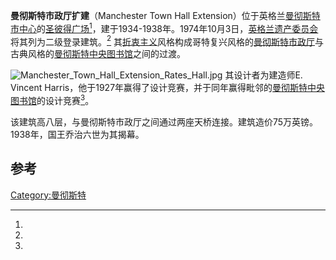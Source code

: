 {{Infobox building
|name               = 曼彻斯特市政厅扩建
|image              = Town Hall Extension Manchester.jpg
|image_size         = 250px
|location           = 英格兰[[曼彻斯特|曼彻斯特]]
|coordinates        = {{coord|53.4786|-2.2443|type:landmark_region:GB-MAN|display=inline,title}}
|start_date         = 1934
|completion_date    = 1938
|opening            = 1938
|floor_count        = 8
|cost               = £750,000
|architect          = E. Vincent Harris
|owner              = 曼彻斯特市议会
}}
'''曼彻斯特市政厅扩建'''（Manchester Town Hall Extension）位于英格兰[[曼彻斯特市中心|曼彻斯特市中心]]的[[圣彼得广场_(曼彻斯特)|圣彼得广场]]<ref name="HartwellP85" />，建于1934-1938年。1974年10月3日，[[英格兰遗产委员会|英格兰遗产委员会]]将其列为二级登录建筑。<ref name="NHLE" /> 其[[折衷主义|折衷主义]]风格构成哥特复兴风格的[[曼彻斯特市政厅|曼彻斯特市政厅]]与古典风格的[[曼彻斯特中央图书馆|曼彻斯特中央图书馆]]之间的过渡。

[[File:Manchester_Town_Hall_Extension_Rates_Hall.jpg|thumb]]
其设计者为建造师E. Vincent Harris，他于1927年赢得了设计竞赛，并于同年赢得毗邻的[[曼彻斯特中央图书馆|曼彻斯特中央图书馆]]的设计竞赛<ref name="HartwellP85" />。

该建筑高八层，与曼彻斯特市政厅之间通过两座天桥连接。建筑造价75万英镑。1938年，国王乔治六世为其揭幕。

==参考==
{{Reflist|2|refs=
<ref name="HartwellP85">{{Citation |last=Hartwell |first=Clare|title=Manchester |series=Pevsner Architectural Guides|publisher=Yale University Press|year=2002|isbn=978-0-300-09666-8|page=85}}</ref>
<ref name="NHLE">{{NHLE |num= 1197917|desc= Town Hall Extension Lloyd Street|accessdate= 2011-12-17 |mode=cs2}}</ref>
}}
[[Category:曼彻斯特|Category:曼彻斯特]]